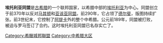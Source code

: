 '''埃托利亚同盟'''是[[古希腊|古希腊]]的一个联邦国家，以希腊中部的[[埃托利亚|埃托利亚]]为中心。同盟创立于前370年以反对[[马其顿|马其顿]]和[[亚该亚同盟|亚该亚同盟]]。前290年，它占领了[[德尔斐|德尔斐]]，版图持续扩张。前3世纪末，它控制了[[阿提卡|阿提卡]]外的整个中希腊。公元前189年，同盟被打败，被迫与罗马签订了合约。这时埃托利亚同盟已名存实亡了。
{{希腊小作品}}
[[Category:希臘城邦聯盟|Category:希臘城邦聯盟]]
[[Category:中希腊大区|Category:中希腊大区]]